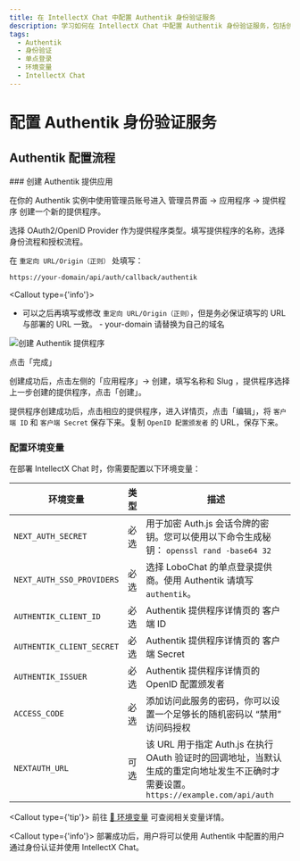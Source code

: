 ```yaml
---
title: 在 IntellectX Chat 中配置 Authentik 身份验证服务
description: 学习如何在 IntellectX Chat 中配置 Authentik 身份验证服务，包括创建提供程序、配置环境变量和部署 IntellectX Chat。详细步骤和必要环境变量设置。
tags:
  - Authentik
  - 身份验证
  - 单点登录
  - 环境变量
  - IntellectX Chat
---
```


# 配置 Authentik 身份验证服务

## Authentik 配置流程

<Steps>
  ### 创建 Authentik 提供应用

在你的 Authentik 实例中使用管理员账号进入 管理员界面 -> 应用程序 -> 提供程序 创建一个新的提供程序。

选择 OAuth2/OpenID Provider 作为提供程序类型。填写提供程序的名称，选择身份流程和授权流程。

在 `重定向 URL/Origin（正则）` 处填写：

```bash
https://your-domain/api/auth/callback/authentik
```

<Callout type={'info'}>
  - 可以之后再填写或修改 `重定向 URL/Origin（正则）`，但是务必保证填写的 URL 与部署的 URL 一致。 -
  your-domain 请替换为自己的域名
</Callout>

<Image
  alt="创建 Authentik 提供程序"
  inStep
  src="https://github.com/lobehub/lobe-chat/assets/67304509/4244634e-5f68-48d5-aac0-e5f4b06d1c4b"
/>

点击「完成」

创建成功后，点击左侧的「应用程序」-> 创建，填写名称和 Slug ，提供程序选择上一步创建的提供程序，点击「创建」。

提供程序创建成功后，点击相应的提供程序，进入详情页，点击「编辑」，将 `客户端 ID` 和 `客户端 Secret` 保存下来。复制 `OpenID 配置颁发者` 的 URL，保存下来。

### 配置环境变量

在部署 IntellectX Chat 时，你需要配置以下环境变量：

| 环境变量 | 类型 | 描述 |
| --- | --- | --- |
| `NEXT_AUTH_SECRET` | 必选 | 用于加密 Auth.js 会话令牌的密钥。您可以使用以下命令生成秘钥： `openssl rand -base64 32` |
| `NEXT_AUTH_SSO_PROVIDERS` | 必选 | 选择 LoboChat 的单点登录提供商。使用 Authentik 请填写 `authentik`。 |
| `AUTHENTIK_CLIENT_ID` | 必选 | Authentik 提供程序详情页的 客户端 ID |
| `AUTHENTIK_CLIENT_SECRET` | 必选 | Authentik 提供程序详情页的 客户端 Secret |
| `AUTHENTIK_ISSUER` | 必选 | Authentik 提供程序详情页的 OpenID 配置颁发者 |
| `ACCESS_CODE` | 必选 | 添加访问此服务的密码，你可以设置一个足够长的随机密码以 “禁用” 访问码授权 |
| `NEXTAUTH_URL` | 可选 | 该 URL 用于指定 Auth.js 在执行 OAuth 验证时的回调地址，当默认生成的重定向地址发生不正确时才需要设置。`https://example.com/api/auth` |

  <Callout type={'tip'}>
    前往 [📘 环境变量](/docs/self-hosting/environment-variable#Authentik) 可查阅相关变量详情。

</Callout>
</Steps>

<Callout type={'info'}>
  部署成功后，用户将可以使用 Authentik 中配置的用户通过身份认证并使用 IntellectX Chat。
</Callout>
